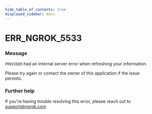 ```yaml
---
hide_table_of_contents: true
displayed_sidebar: docs
---
```



# ERR_NGROK_5533

### Message

`PROVIDER` had an internal server error when refreshing your information.

Please try again or contact the owner of this application if the issue persists.

### Further help

If you're having trouble resolving this error, please reach out to [support@ngrok.com](mailto:support@ngrok.com?subject=Help%20with%20ERR_NGROK_5533)

<ErrorDetails error="err_ngrok_5533" />
